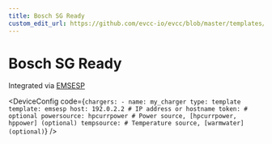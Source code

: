 ```yaml
---
title: Bosch SG Ready
custom_edit_url: https://github.com/evcc-io/evcc/blob/master/templates/definition/charger/emsesp.yaml
---
```



# Bosch SG Ready

<DeviceFeatures features="" />

Integrated via [EMSESP](https://emsesp.org/)


<DeviceConfig code={`chargers:
    - name: my_charger
      type: template
      template: emsesp
      host: 192.0.2.2 # IP address or hostname
      token: # optional
      powersource: hpcurrpower # Power source, [hpcurrpower, hppower] (optional)
      tempsource: # Temperature source, [warmwater] (optional)`}  />


